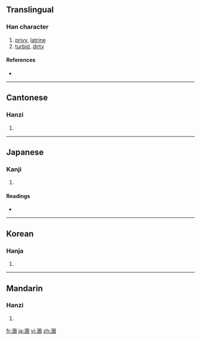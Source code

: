 ==Translingual==

===Han character===
{{Han char|rn=85|rad=水|as=10|sn=13|four=3610<sub>0</sub>|canj=水田一人 (EWMO)}}

# [[privy]], [[latrine]]
# [[turbid]], [[dirty]]

====References====
* {{Han ref|kx=0641.070|dkj=17986|dj=1048.130|hdz=31698.140|uh=6EB7|ud=28343|bh=DE54|bd=56916}}

----

==Cantonese==

===Hanzi===
{{yue-hanzi|jyut=|y=wan6}}

# {{defn|Cantonese|sort=水10}}

----

==Japanese==

===Kanji===
{{ja-kanji|grade=|rs=水10}}

# {{defn|Japanese|sort=水10}}

====Readings====
* {{ja-readings|on=[[こん]] (kon)|kun=[[にごる]] (nigoru), [[けがれる]] (kegareru), [[みだれる]] (midareru)}}

----

==Korean==

===Hanja===
{{ko-hanja|hangeul=혼|eumhun=|rv=hon|mr=hon|y=hon}}

# {{defn|Korean|sort=水10}}

----

==Mandarin==

===Hanzi===
{{cmn-hanzi|pin=[[hùn]] ([[hun4]])|wg=hun<sup>4</sup>}}

# {{defn|Mandarin|sort=水10}}

[[fr:溷]]
[[ja:溷]]
[[vi:溷]]
[[zh:溷]]